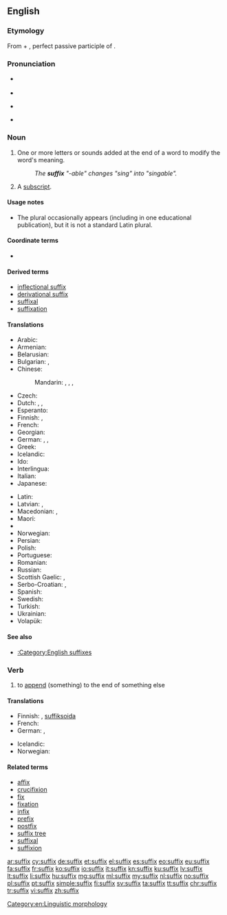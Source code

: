 {{also|Suffix}}
==English==

{{wikipedia}}

===Etymology===
From {{etyl|la|en}} {{term|sub||under, beneath|lang=la}} + {{term|fixus|lang=la}}, perfect passive participle of {{term|figere||to fasten, fix|lang=la}}.

===Pronunciation===
* {{qualifier|noun}} {{IPA|/ˈsʌfɪks/}}
* {{audio|en-us-suffix.ogg|Audio (US)}}
* {{qualifier|verb}} {{IPA|/ˈsʌfɪks/|/səˈfɪks/}}
* {{rhymes|ɪks}}

===Noun===
{{en-noun|es}}

# One or more letters or sounds added at the end of a word to modify the word's meaning.
#: ''The '''suffix''' "-able" changes "sing" into "singable".''
# {{context|mathematics|lang=en}} A [[subscript]].

====Usage notes====
* The plural {{term|suffices|lang=en}} occasionally appears (including in one educational publication), but it is not a standard Latin plural.

====Coordinate terms====
* {{affixes}}

====Derived terms====
* [[inflectional suffix]]
* [[derivational suffix]]
* [[suffixal]]
* [[suffixation]]

====Translations====
{{trans-top|letters or sounds added at the end of a word to modify the word's meaning}}
* Arabic: {{t|ar|لاحقة|f|tr=laḥiqa|sc=Arab}}
* Armenian: {{t|hy|վերջածանց|tr=verǰaçanc’}}
* Belarusian: {{t|be|суфікс|m|tr=súfiks}}
* Bulgarian: {{t+|bg|суфикс|m|tr=sufíks}}, {{t+|bg|наставка|f|tr=nastávka}}
* Chinese:
*: Mandarin: {{t|cmn|後綴|sc=Hani}}, {{t+|cmn|后缀|tr=hòuzhuì|sc=Hani}}, {{t+|cmn|尾綴|sc=Hani}}, {{t|cmn|尾缀|tr=wěizhuì|sc=Hani}}
* Czech: {{t+|cs|přípona|f}}
* Dutch: {{t+|nl|achtervoegsel|n}}, {{t+|nl|suffix|m}}, {{t+|nl|aanhangsel|n}}
* Esperanto: {{t+|eo|sufikso}}
* Finnish: {{t+|fi|pääte}}, {{t+|fi|suffiksi}}
* French: {{t+|fr|suffixe|m}}
* Georgian: {{t|ka|სუფიქსი|tr=sup’ik’si|sc=Geor}}
* German: {{t+|de|Suffix|n}}, {{t+|de|Nachsilbe|f}}, {{t|de|nachgestellte Silbe|f}}
* Greek: {{t+|el|επίθημα|n|tr=epíthima|sc=Grek}}
* Icelandic: {{t|is|viðskeyti|n}}
* Ido: {{t+|io|sufixo}}
* Interlingua: {{t|ia|suffixo}}
* Italian: {{t+|it|suffisso|m}}
* Japanese: {{t+|ja|接尾辞|tr=せつびじ, setsubiji}}
{{trans-mid}}
* Latin: {{t|la|suffixus}}
* Latvian: {{t|lv|piedēklis|m}}, {{t|lv|sufikss|m}}
* Macedonian: {{t|mk|наставка|f|tr=nástavka|sc=Cyrl}}, {{t|mk|суфикс|m|tr=súfiks|sc=Cyrl}}
* Maori: {{t|mi|pīmuri}}
* {{trreq|Mongolian}}
* Norwegian: {{t+|no|suffiks|n}}
* Persian: {{t+|fa|پسوند|tr=pasvand}}
* Polish: {{t+|pl|przyrostek|m}}
* Portuguese: {{t+|pt|sufixo}}
* Romanian: {{t+|ro|sufix|n}}
* Russian: {{t+|ru|суффикс|m|tr=súffiks}}
* Scottish Gaelic: {{t|gd|iar-leasachan|m}}, {{t|gd|iar-mhìr|m|f}}
* Serbo-Croatian: {{t|sh|sufiks|m}}, {{t|sh|dometak|m}}
* Spanish: {{t+|es|sufijo|m}}
* Swedish: {{t+|sv|suffix}}
* Turkish: {{t+|tr|sonek}}
* Ukrainian: {{t|uk|суфікс|m|tr=súfiks}}
* Volapük: {{t+|vo|poyümot}}
{{trans-bottom}}

====See also====
* [[:Category:English suffixes]]

===Verb===
{{en-verb|suffix|es}}

# {{context|transitive|lang=en}} to [[append]] (something) to the end of something else

====Translations====
{{trans-top|append (something) to the end of something else}}
* Finnish: {{t|fi|liittää}}, {{qualifier|grammar}} [[suffiksoida]]
* French: {{t+|fr|suffixer}}
* German: {{t|de|suffigieren}} {{qualifier|linguistics}}, {{t|de|mit einem Suffix versehen}}
{{trans-mid}}
* Icelandic: {{t|is|skeyta við}}
* Norwegian: {{t|no|suffigere}}
{{trans-bottom}}

====Related terms====
* [[affix]]
* [[crucifixion]]
* [[fix]]
* [[fixation]]
* [[infix]]
* [[prefix]]
* [[postfix]]
* [[suffix tree]]
* [[suffixal]]
* [[suffixion]]

[[Category:en:Linguistic morphology]]

[[ar:suffix]]
[[cy:suffix]]
[[de:suffix]]
[[et:suffix]]
[[el:suffix]]
[[es:suffix]]
[[eo:suffix]]
[[eu:suffix]]
[[fa:suffix]]
[[fr:suffix]]
[[ko:suffix]]
[[io:suffix]]
[[it:suffix]]
[[kn:suffix]]
[[ku:suffix]]
[[lv:suffix]]
[[lt:suffix]]
[[li:suffix]]
[[hu:suffix]]
[[mg:suffix]]
[[ml:suffix]]
[[my:suffix]]
[[nl:suffix]]
[[no:suffix]]
[[pl:suffix]]
[[pt:suffix]]
[[simple:suffix]]
[[fi:suffix]]
[[sv:suffix]]
[[ta:suffix]]
[[tt:suffix]]
[[chr:suffix]]
[[tr:suffix]]
[[vi:suffix]]
[[zh:suffix]]